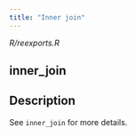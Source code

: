 ```yaml
---
title: "Inner join"
---
```


*R/reexports.R*

## inner_join

## Description
See `inner_join` for more details. 










